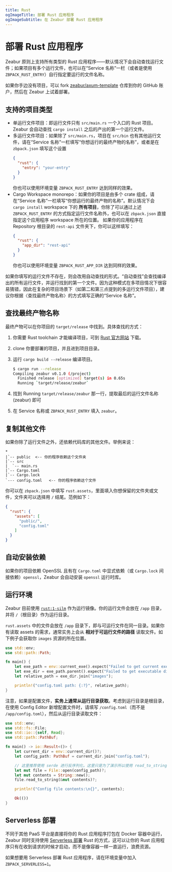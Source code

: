 ```yaml
---
title: Rust
ogImageTitle: 部署 Rust 应用程序
ogImageSubtitle: 在 Zeabur 部署 Rust 应用程序
---
```


# 部署 Rust 应用程序

Zeabur 原则上支持所有类型的 Rust 应用程序——默认情况下会自动查找运行文件；如果项目有多个运行文件，也可以在“Service 名称”一栏（或者是使用 `ZBPACK_RUST_ENTRY`）自行指定要运行的文件名称。

如果你手边没有项目，可以 fork [zeabur/axum-template](https://github.com/zeabur/axum-template) 仓库到你的 GitHub 账户，然后在 Zeabur 上试着部署。

## 支持的项目类型

- 单运行文件项目：即运行文件只有 `src/main.rs` 一个入口的 Rust 项目。Zeabur 会自动查找 `cargo install` 之后的产出的第一个运行文件。
- 多运行文件项目：如果除了 `src/main.rs`，项目在 `src/bin` 也有其他运行文件，请在“Service 名称”一栏填写“你想运行的最终产物的名称”，或者是在 `zbpack.json` 填写这个设置
  ```json
  {
    "rust": {
      "entry": "your-entry"
    }
  }
  ```
  你也可以使用环境变量 `ZBPACK_RUST_ENTRY` 达到同样的效果。
- Cargo Workspace monorepo：如果你的项目是由多个 crate 组成，请在“Service 名称”一栏填写“你想运行的最终产物的名称”。默认情况下会 `cargo install` workspace 下的 **所有项目**，你除了可以通过上述 `ZBPACK_RUST_ENTRY` 的方式指定运行文件名称外，也可以在 `zbpack.json` 直接指定这个应用程序 workspace 所在的位置。
  如果你的应用程序在 Repository 根目录的 `rest-api` 文件夹下，你可以这样填写：
  ```json
  {
    "rust": {
      "app_dir": "rest-api"
    }
  }
  ```
  你也可以使用环境变量 `ZBPACK_RUST_APP_DIR` 达到同样的效果。

如果你填写的运行文件不存在，则会改用自动查找的形式。“自动查找”会查找编译出的所有运行文件，并运行找到的第一个文件。因为这种模式在多项目情况下很容易猜错，因此在复杂的项目场景下（如第二和第三点提到的多运行文件项目），建议你根据〈查找最终产物名称〉的方式填写正确的“Service 名称”。

## 查找最终产物名称

最终产物可以在你项目的 `target/release` 中找到。具体查找的方式：

1. 你需要 Rust toolchain 才能编译项目，可到 [Rust 官方网站](https://www.rust-lang.org) 下载。
2. clone 你要部署的项目，并且进到项目目录。
3. 运行 `cargo build --release` 编译项目。

    ```bash
    $ cargo run --release
    Compiling zeabur v0.1.0 (/project)
      Finished release [optimized] target(s) in 0.65s
      Running `target/release/zeabur`
    ```

4. 找到 Running `target/release/zeabur` 那一行，提取最后的运行文件名称 (zeabur) 即可
5. 在 Service 名称或 `ZBPACK_RUST_ENTRY` 填入 `zeabur`。

## 复制其他文件

如果你除了运行文件之外，还依赖代码库的其他文件。举例来说：

```plain
*
|`-- public  <-- 你的程序依赖这个文件夹
|`-- src
|  `-- main.rs
|`-- Cargo.toml
|`-- Cargo.lock
`--- config.toml   <-- 你的程序依赖这个文件
```

你可以在 `zbpack.json` 中填写 `rust.assets`，里面填入你想保留的文件夹或文件，文件夹可以选择用 `/` 结尾。范例如下：

```json
{
  "rust": {
    "assets": [
      "public/",
      "config.toml"
    ]
  }
}
```

## 自动安装依赖

如果你的项目依赖 OpenSSL 且有在 `Cargo.toml` 中显式依赖（或 `Cargo.lock` 间接依赖）`openssl`，Zeabur 会自动安装 `openssl` 运行时库。

## 运行环境

Zeabur 目前使用 [`rust:1-silm`](https://hub.docker.com/_/rust) 作为运行镜像。你的运行文件会放在 `/app` 目录，并将 `/`（根目录）作为运行目录。

`rust.assets` 中的文件会放在 `/app` 目录下，即与可运行文件在同一目录。如果你有读取 assets 的需求，通常实务上会从 **相对于可运行文件的路径** 读取文件。如下例子会获取你 `images` 资源的所在位置。

```rust
use std::env;
use std::path::Path;

fn main() {
    let exe_path = env::current_exe().expect("Failed to get current executable path");
    let exe_dir = exe_path.parent().expect("Failed to get executable directory");
    let relative_path = exe_dir.join("images");

    println!("config.toml path: {:?}", relative_path);
}
```

注意，如果是配置文件，**实务上通常从运行目录获取**。考虑到运行目录是根目录，在使用 Config Editor 新增配置文件时，请填写 `/config.toml`（而不是 `/app/config.toml`），然后从运行目录读取文件：

```rust
use std::env;
use std::fs::File;
use std::io::{self, Read};
use std::path::PathBuf;

fn main() -> io::Result<()> {
    let current_dir = env::current_dir()?;
    let config_path: PathBuf = current_dir.join("config.toml");

    // 这里推荐使用 serde 进行反序列化。这里只是为了演示所以使用 read_to_string。
    let mut file = File::open(config_path)?;
    let mut contents = String::new();
    file.read_to_string(&mut contents)?;

    println!("Config file contents:\n{}", contents);

    Ok(())
}
```

## Serverless 部署

不同于其他 PaaS 平台是直接将你的 Rust 应用程序打包在 Docker 容器中运行，Zeabur 同时支持使用 [Serverless 部署](/deploy/serverless) Rust 的方式，这可以让你的 Rust 应用程序只有在收到请求的时候才启动，而不是像容器一样一直运行，浪费资源。

如果想要用 Serverless 部署 Rust 应用程序，请在环境变量中加入 `ZBPACK_SERVERLESS=1`。
